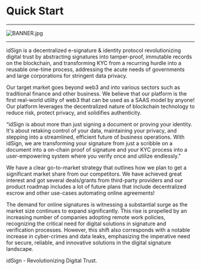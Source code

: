 # Quick Start

---

![BANNER.jpg](../public/idsign_feature.jpg)

---


idSign is a decentralized e-signature & identity protocol revolutionizing digital trust by abstracting signatures into tamper-proof, immutable records on the blockchain, and transforming KYC from a recurring hurdle into a reusable one-time process, addressing the acute needs of governments and large corporations for stringent data privacy.
 
Our target market goes beyond web3 and into various sectors such as traditional finance and other business. We believe that our platform is the first real-world utility of web3 that can be used as a SAAS model by anyone! Our platform leverages the decentralized nature of blockchain technology to reduce risk, protect privacy, and solidifies authenticity.

“idSign is about more than just signing a document or proving your identity. It's about retaking control of your data, maintaining your privacy, and stepping into a streamlined, efficient future of business operations. With idSign, we are transforming your signature from just a scribble on a document into a on-chain proof of signature and your KYC process into a user-empowering system where you verify once and utilize endlessly."

We have a clear go-to-market strategy that outlines how we plan to get a significant market share from our competitors. We have achieved great interest and got several deals/grants from third-party providers and our product roadmap includes a lot of future plans that include decentralized escrow and other use-cases automating online agreements!

The demand for online signatures is witnessing a substantial surge as the market size continues to expand significantly. This rise is propelled by an increasing number of companies adopting remote work policies, recognizing the critical need for digital solutions in signature and verification processes. However, this shift also corresponds with a notable increase in cyber-crimes and data leaks, emphasizing the imperative need for secure, reliable, and innovative solutions in the digital signature landscape.

idSign - Revolutionizing Digital Trust.